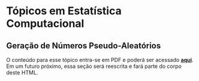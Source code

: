 # Tópicos em Estatística Computacional

## Geração de Números Pseudo-Aleatórios

O conteúdo para esse tópico entra-se em PDF e poderá ser acessado [**aqui**](files/computacional.pdf). Em um futuro próximo, essa seção será reescrita e fará parte do corpo deste HTML.


<!-- ### Método da Aceitação e Rejeição -->

<!-- Em situações em que não podemos fazer uso do método da inversão (impossível obter a função quantílica) e nem conhecemos uma transformação que envolve uma variável aleatória ao qual sebemos gerar observações, poderemos fazer uso do **método a aceitação e rejeição**. -->

<!-- Suponha que $X$ e $Y$ são variáveis aleatórias com função densidade de probabilidade (fdp) ou função de probabilidade (fp) $f$ e $g$, respectivamente. Além disso, suponha que existe uma constante $c$ de tal forma que -->

<!-- $$\frac{f(t)}{g(t)} \leq c,$$ -->
<!-- para todo valor de $t$, com $f(t) > 0$. Para utilizar o método a aceitação e rejeição para gerar observações da v.a. $X$, utilizando o algoritmo mais abaixo, antes, encontre uma v.a. $Y$ com pdf ou fp $g$, tal que satisfaça a condição acima. -->

<!-- **Importante**: -->

<!-- ```{block2, type='rmdimportant'} -->
<!-- <div class=text-justify> -->
<!-- É importante que a v.a. $Y$ escolhida seja de tal forma que você consiga gerar facilmente suas observações. Isso se deve ao fato do método da aceitação e rejeição ser computacionalmente mais intensivo que métodos mais diretos como o método da transformação ou o método da inversão que exige apenas a regração de números pseudo-aleatórios com distribuição uniforme. -->
<!-- </div> -->
<!-- ``` -->

<!-- **Algoritmo do Método da Aceitação e Rejeição**: -->

<!-- 1 - Gere uma observação $y$ proveniente de uma v.a. $Y$ com fdp/fp $g$; -->

<!-- 2 - Gere uma observação $u$ de uma v.a. $\mathcal{U} \sim U(0, 1)$; -->

<!-- 3 - Se $u < \frac{f(y)}{cg(y)}$ aceite $x = y$; caso contrário rejeite $y$ como observação da v.a. $X$ e volte para o passo anterior. -->

<!-- **Prova**: Consideremos o caso discreto, ou seja, que $X$ e $Y$ são v.a.s com fp's $f$ e $g$, respectivamente. Pelo passo 3 do algoritmo acima, temos que $\{aceitar\} =  \{x = y\} = u < \frac{f(y)}{cg(y)}$. Isto é, -->

<!-- $$P(aceitar | Y = y) = \frac{P(aceitar \cap \{Y = y\})}{g(y)} = \frac{P(U \leq f(y)/cg(y)) \times g(y)}{g(y)} = \frac{f(y)}{cg(y)}.$$ -->
<!-- Daí, pelo [**Teorema da Probabilidade Total**](https://pt.wikipedia.org/wiki/Lei_da_probabilidade_total), temos que: -->

<!-- $$P(aceitar) = \sum_y P(aceitar|Y=y)\times P(Y=y) = \sum_y \frac{f(y)}{cg(y)}\times g(y) = \frac{1}{c}.$$ -->
<!-- Portanto, pelo método da aceitação e rejeição aceitamos ocorrência de $Y$ como sendo uma ocorrência de $X$ com probabilidade $1/c$. Além disso, pelo Teorema de Bayes, temos que -->

<!-- $$P(Y = y | aceitar) = \frac{P(aceitar|Y = y)\times g(y)}{P(aceitar)} = \frac{[f(y)/cg(y)] \times g(y)}{1/c} = f(y).$$ -->
<!-- O resultado logo acima, mostra que aceitar $x = y$ pelo procedimento do algoritmo equivale a aceitar um valor proveniente de $X$ que tem fp $f$. Para o caso contínuo, a demonstração é similar. -->

<!-- **Importante**: -->

<!-- ```{block2, type='rmdimportant'} -->
<!-- <div class=text-justify> -->
<!-- Perceba que para reduzir o custo computacional do método, deveremos escolher $c$ de tal forma que possamos maximizar $P(aceitar)$. Sendo assim, escolher um valor exageradamente grande da constante $c$ irá reduzir a probabilidade de aceitar uma observação de $Y$ como sendo observação da v.a. $X$. -->
<!-- </div> -->
<!-- ``` -->

<!-- **Nota**: -->

<!-- ```{block2, type='rmdnote'} -->
<!-- <div class=text-justify> -->
<!-- Computacionalmente, é conveniente considerar $Y$ como sendo uma v.a. com distribuição uniforme no suporte de $f$, uma vez que gerar observações de uma distribuição uniforme é algo simples em qualquer computador. Para o caso discreto, considerar $Y$ com distribuição uniforme discreta poderá ser uma boa alternativa. -->
<!-- </div> -->
<!-- ``` -->

<!-- ## Exercício {-} -->

<!-- 1. Quais as propriedades de um bom gerador de números pseudo-aleatórios? Disserte sobre cada uma delas. -->

<!-- 2. Implemente o gerador **Midsquare** idealizado pelo matemático John Von Neumann. Por que o gerador **Midsquare** não é um bom gerador? Explique. -->

<!-- 3. Defina matematicamente o gerador congruencial linear. Implemente uma função em R que implementa esse gerador. -->

<!-- 4. O gerador **Randu** é definido por $x_{i + 1} = 65539 \times x_i\,\mathrm{mod}\,31$. O **Randu** é um gerador congruencial misto ou multiplicativo? -->

<!-- 5. Por que o gerador **Randu** é um dos peiores geradores de números pseudo-aleatório já criado? Explique. -->

<!-- 6. Defina um gerador congruencial de período completo para geração de números pseudo-aleatórios com distribuição uniforme no intervalo $(0,1)$ -->

<!-- 7. Explique o método da transformação para geração de números pseudo aleatório. Apresente um exemplo. -->

<!-- 8. Defina o método da inversão para geração de números pseudo-aleatórios. Sempre será possível utilizar esse método? Explique. -->

<!-- 9. Implemente uma função para geração de números pseudo-aleatórios com distribuição normal padrão. A função deverá implementar o método de Box-Müller e o método polar. Ao final obtenha um histograma com os números gerados (mil valores) e realize um teste de normalidade. Realize um teste de normalidade. -->

<!-- 10. Seja $X$ uma variável aleatória em um espaço de probabilidade $(\Omega, \mathcal{A},\mathcal{P})$ e suponha que $X \sim \mathcal{U}(0,1)$. Obtenha a distribuição de $Y = -\log(X)$. -->

<!-- 11. Com base na distribuição da variável aleatória (v.a.) $Y$ do exercício acima, implemente uma função em R que gere observações de $Y$. -->

<!-- 12. Conhecendo a distribuição da v.a. $X$, implemente para cada um dos itens que seguem, uma função para geração de observações da v.a. $Y$: -->

<!--     * $X \sim \mathrm{Exp}(\lambda),$ com $x \geq 0$ e $\lambda > 0$ e  $Y = \sum_{i = 1}^n X_i \sim \Gamma(n, \lambda)$; -->

<!--     * $X \sim \mathrm{Exp}(\lambda)$, com $x \geq 0$ e $\lambda>0$ e $Y = \mu - \beta\log(\lambda X) \sim \mathrm{Gumbel}(\mu,\beta)$, com $\mu \in \Bbb{R}$ e $\beta>0$; -->

<!--     * $X \sim \mathcal{U}(0,1)$ (contínua) e $Y = m + s[-\log(X)]^{-1/\alpha} \sim$ Fréchet$(\alpha,s,m)$, com $x, \alpha,s > 0$ e $m \in  \Bbb{R}$. -->

<!-- 13. Cite algumas das propriedades do gerador **Mersenne Twister**. Qual o seu período de ocorrência? -->

<!-- 14. Explique o algoritmo do método da aceitação e rejeição. -->

<!-- 15. Utilizando o método da aceitação e rejeição, implemente uma função que gere valores aleatório provenientes da distribuição da v.a. $X$ tal que -->

<!-- $$P(X = 1) = 0.3, P(X = 2) = 0.2, P(X = 3) = 0.35, P(X = 4) = 0.15.$$ -->

<!-- 16. Implemente uma função que gera observações da v.a. $X$, tal que: -->

<!-- \begin{eqnarray} -->
<!-- P(X = 0) &=& 0.01, P(X = 1) = 0.04, P(X = 2) = 0.12,\nonumber\\ -->
<!-- P(X = 3) &=& 0.27, P(X = 4) = 0.44, P(X = 5) = 0.62, \nonumber\\ -->
<!-- P(X = 6) &=& 0.76, P(X = 7) = 0.87, P(X = 8) = 0.93, \nonumber\\ -->
<!-- P(X = 9) &=& 0.97, P(X = 10) = 0.99, P(X = 11) = 0.99, \nonumber\\ -->
<!-- P(X = 12) &=& 1.\nonumber -->
<!-- \end{eqnarray} -->


<!-- 17. Implemente uma função para o método da aceitação e rejeição (`ar_fp(n, x, prob)`), para o caso em que deseja-se gerar observações de uma v.a. $X$ discreta. O argumento `n` refere-se à quantidade de observações a serem geradas, `x` é um vetor de valores assumidos por $X$ e `prob` é um vetor de probabilidades de cada observação de $X$. A função `ar_fp(n, x, prob)` deverá escolher um valor adequado para $c$. -->

<!-- 18. Seja $X$ uma v.a. contínua com fdp $f(x) = 6x(x-1)$, com $0 < x < 1$. Implemente a função `rf(n, c = 0.5)` que gera números pseudo-aleatórios como observações de $X$, pelo método da aceitação e rejeição, em que `n` é a quantidade de números a serem gerados e `c` é o valor da constante (0.5 por padrão) no algoritmo do método da aceitação e rejeição. **Dica**: considere $Y \sim U(0,1)$. -->

<!-- 19. Considerando a função `rf(n, c)` implementada no exercício anterior, quantos passos serão necessários para que possamos gerar 10 mil observações proveniente da distribuição de $X$, considerando `c = 6`? Respectivamente, quantos passos serão necessários para serem gerados a mesma quantidade de observações de $X$ considerando `c = 0.5`? **Dica**: antes de chamar a função implementada, fixe a semente fazendo `set.seed(0)`. -->


